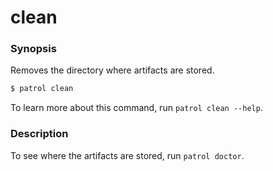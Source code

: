 # clean

### Synopsis

Removes the directory where artifacts are stored.

```bash
$ patrol clean
```

To learn more about this command, run `patrol clean --help`.

### Description

To see where the artifacts are stored, run `patrol doctor`.
